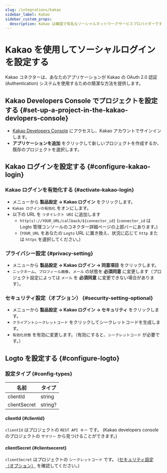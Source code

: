 ```yaml
---
slug: /integrations/kakao
sidebar_label: Kakao
sidebar_custom_props:
  description: Kakao は韓国で有名なソーシャルネットワークサービスプロバイダーです。
---
```



# Kakao を使用してソーシャルログインを設定する

Kakao コネクターは、あなたのアプリケーションが Kakao の OAuth 2.0 認証 (Authentication) システムを使用するための簡潔な方法を提供します。

<GuideTip />

## Kakao Developers Console でプロジェクトを設定する \{#set-up-a-project-in-the-kakao-devlopers-console}

- [Kakao Developers Console](https://developers.kakao.com/console/app) にアクセスし、Kakao アカウントでサインインします。
- **アプリケーションを追加** をクリックして新しいプロジェクトを作成するか、既存のプロジェクトを選択します。

## Kakao ログインを設定する \{#configure-kakao-login}

### Kakao ログインを有効化する \{#activate-kakao-login}

- メニューから **製品設定 -> Kakao ログイン** をクリックします。
- `Kakao ログインの有効化` をオンにします。
- 以下の URL を `リダイレクト URI` に追加します
  - `http(s)://YOUR_URL/callback/${connector_id}` (`connector_id` は Logto 管理コンソールのコネクター詳細ページの上部バーにあります。)
  - (`YOUR_URL` をあなたの `Logto` URL に置き換え、状況に応じて `http` または `https` を選択してください。)

### プライバシー設定 \{#privacy-setting}

- メニューから **製品設定 -> Kakao ログイン -> 同意項目** をクリックします。
- `ニックネーム`、`プロフィール画像`、`メール` の状態を **必須同意** に変更します（プロジェクト設定によっては `メール` を **必須同意** に変更できない場合があります）。

### セキュリティ設定（オプション） \{#security-setting-optional}

- メニューから **製品設定 -> Kakao ログイン -> セキュリティ** をクリックします。
- `クライアントシークレットコード` をクリックしてシークレットコードを生成します。
- `有効化状態` を有効に変更します。（有効にすると、`シークレットコード` が必要です。）

## Logto を設定する \{#configure-logto}

### 設定タイプ \{#config-types}

| 名前         | タイプ  |
| ------------ | ------- |
| clientId     | string  |
| clientSecret | string? |

#### clientId \{#clientid}

`clientId` はプロジェクトの `REST API キー` です。
(Kakao developers console のプロジェクトの `サマリー` から見つけることができます。)

#### clientSecret \{#clientseceret}

`clientSecret` はプロジェクトの `シークレットコード` です。
([セキュリティ設定（オプション）](#security-setting-optional) を確認してください。)
